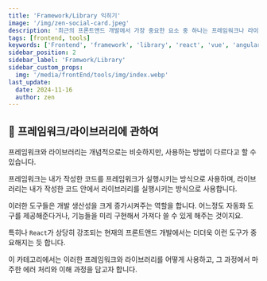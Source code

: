 ```yaml
---
title: 'Framework/Library 익히기'
image: '/img/zen-social-card.jpeg'
description: '최근의 프론트앤드 개발에서 가장 중요한 요소 중 하나는 프레임워크나 라이브러리를 얼마나 잘 다루느냐에 달려있습니다. 이 카테고리는 프레임워크/라이브러리의 활용 및 그 과정에서 마주한 에러 처리와 이해 과정을 담고 있습니다.'
tags: [frontend, tools]
keywords: ['Frontend', 'framework', 'library', 'react', 'vue', 'angular']
sidebar_position: 2
sidebar_label: 'Framwork/Library'
sidebar_custom_props:
  img: '/media/frontEnd/tools/img/index.webp'
last_update:
  date: 2024-11-16
  author: zen
---
```


## 🚀 프레임워크/라이브러리에 관하여

프레임워크와 라이브러리는 개념적으로는 비슷하지만, 사용하는 방법이 다르다고 할 수 있습니다.

프레임워크는 내가 작성한 코드를 프레임워크가 실행시키는 방식으로 사용하며, 라이브러리는 내가 작성한 코드 안에서 라이브러리를 실행시키는 방식으로 사용합니다.

이러한 도구들은 개발 생산성을 크게 증가시켜주는 역할을 합니다. 어느정도 자동화 도구를 제공해준다거나, 기능들을 미리 구현해서 가져다 쓸 수 있게 해주는 것이지요.

특히나 `React`가 상당히 강조되는 현재의 프론트앤드 개발에서는 더더욱 이런 도구가 중요해지는 듯 합니다.

이 카테고리에서는 이러한 프레임워크와 라이브러리를 어떻게 사용하고, 그 과정에서 마주한 에러 처리와 이해 과정을 담고자 합니다.